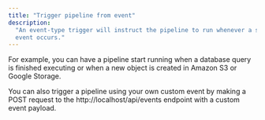 ```yaml
---
title: "Trigger pipeline from event"
description:
  "An event-type trigger will instruct the pipeline to run whenever a specific
  event occurs."
---
```


For example, you can have a pipeline start running when a database query is
finished executing or when a new object is created in Amazon S3 or Google
Storage.

You can also trigger a pipeline using your own custom event by making a POST
request to the http://localhost/api/events endpoint with a custom event payload.
